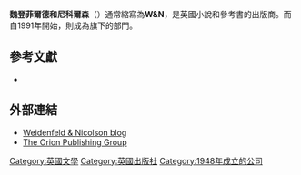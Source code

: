 {{Infobox publisher
| image        = <!-- 檔案不存在 [[File:Wn-logo-2014.jpg|200px]] ，可從英文維基百科取得 -->
| parent       = [[Orion_Publishing_Group|Orion Publishing Group]]
| status       = 
| founded      = 1948{{citation needed|date=April 2014}}<!--"About Orion" says 1949-->
| founder      = [[George_Weidenfeld|George Weidenfeld]] and [[Nigel_Nicolson|Nigel Nicolson]]
| successor    = 
| country      = United Kingdom
| headquarters = [[London|London]]
| distribution = 
| keypeople    = 
| publications = [[Book|Book]]s
| topics       = History, biography, celebrity, fiction, illustrated books.
| genre        = Fiction and non-fiction
| imprints     = <!-- Phoenix --why list any one here? (Phoenix is now named in the text among others) -->
| revenue      = 
| numemployees = 
| nasdaq       = 
| url          = {{URL|orionbooks.co.uk}}
}}

'''魏登菲爾德和尼科爾森'''（{{Lang-en|Weidenfeld & Nicolson}}）通常縮寫為'''W&N'''，是英國小說和參考書的出版商。而自1991年開始，則成為{{Link-en|獵戶星出版集團|Orion Publishing Group}}旗下的部門。

== 參考文獻 ==
*{{Cite web |url=http://www.orionbooks.co.uk/history.aspx |title=A brief history of the Orion Publishing Group |access-date=2017-01-30 |archive-url=https://web.archive.org/web/20100122142030/http://www.orionbooks.co.uk/history.aspx |archive-date=2010-01-22 |dead-url=yes }}

== 外部連結 ==
* [http://www.wnblog.co.uk Weidenfeld & Nicolson blog]
* [http://www.orionbooks.co.uk The Orion Publishing Group]

[[Category:英國文學|Category:英國文學]]
[[Category:英國出版社|Category:英國出版社]]
[[Category:1948年成立的公司|Category:1948年成立的公司]]
{{文学小作品}}